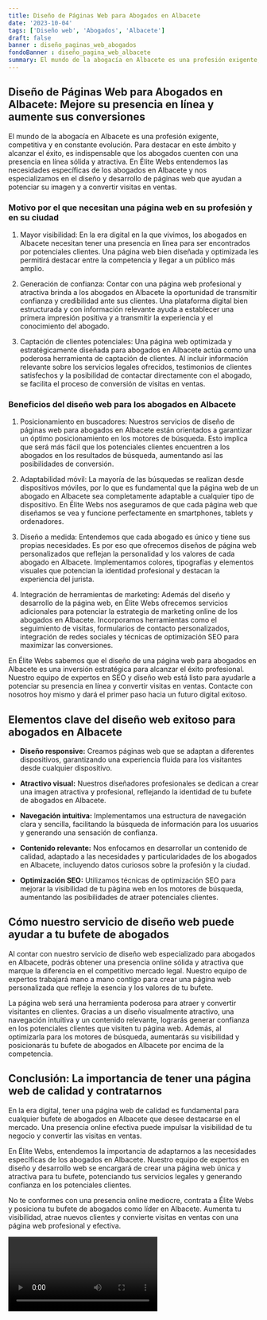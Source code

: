 ```yaml
---
title: Diseño de Páginas Web para Abogados en Albacete
date: '2023-10-04'
tags: ['Diseño web', 'Abogados', 'Albacete']
draft: false
banner : diseño_paginas_web_abogados
fondoBanner : diseño_pagina_web_albacete
summary: El mundo de la abogacía en Albacete es una profesión exigente, competitiva y en constante evolución. Para destacar en este ámbito y alcanzar el éxito, es indispensable que los abogados cuenten con una presencia en línea sólida y atractiva. En Élite Webs entendemos las necesidades específicas de los abogados en Albacete y nos especializamos en el diseño y desarrollo de páginas web que ayudan a potenciar su imagen y a convertir visitas en ventas.
---
```


## Diseño de Páginas Web para Abogados en Albacete: Mejore su presencia en línea y aumente sus conversiones

El mundo de la abogacía en Albacete es una profesión exigente, competitiva y en constante evolución. Para destacar en este ámbito y alcanzar el éxito, es indispensable que los abogados cuenten con una presencia en línea sólida y atractiva. En Élite Webs entendemos las necesidades específicas de los abogados en Albacete y nos especializamos en el diseño y desarrollo de páginas web que ayudan a potenciar su imagen y a convertir visitas en ventas.

### Motivo por el que necesitan una página web en su profesión y en su ciudad

1. Mayor visibilidad: En la era digital en la que vivimos, los abogados en Albacete necesitan tener una presencia en línea para ser encontrados por potenciales clientes. Una página web bien diseñada y optimizada les permitirá destacar entre la competencia y llegar a un público más amplio.

2. Generación de confianza: Contar con una página web profesional y atractiva brinda a los abogados en Albacete la oportunidad de transmitir confianza y credibilidad ante sus clientes. Una plataforma digital bien estructurada y con información relevante ayuda a establecer una primera impresión positiva y a transmitir la experiencia y el conocimiento del abogado.

3. Captación de clientes potenciales: Una página web optimizada y estratégicamente diseñada para abogados en Albacete actúa como una poderosa herramienta de captación de clientes. Al incluir información relevante sobre los servicios legales ofrecidos, testimonios de clientes satisfechos y la posibilidad de contactar directamente con el abogado, se facilita el proceso de conversión de visitas en ventas.

### Beneficios del diseño web para los abogados en Albacete

1. Posicionamiento en buscadores: Nuestros servicios de diseño de páginas web para abogados en Albacete están orientados a garantizar un óptimo posicionamiento en los motores de búsqueda. Esto implica que será más fácil que los potenciales clientes encuentren a los abogados en los resultados de búsqueda, aumentando así las posibilidades de conversión.

2. Adaptabilidad móvil: La mayoría de las búsquedas se realizan desde dispositivos móviles, por lo que es fundamental que la página web de un abogado en Albacete sea completamente adaptable a cualquier tipo de dispositivo. En Élite Webs nos aseguramos de que cada página web que diseñamos se vea y funcione perfectamente en smartphones, tablets y ordenadores.

3. Diseño a medida: Entendemos que cada abogado es único y tiene sus propias necesidades. Es por eso que ofrecemos diseños de página web personalizados que reflejan la personalidad y los valores de cada abogado en Albacete. Implementamos colores, tipografías y elementos visuales que potencian la identidad profesional y destacan la experiencia del jurista.

4. Integración de herramientas de marketing: Además del diseño y desarrollo de la página web, en Élite Webs ofrecemos servicios adicionales para potenciar la estrategia de marketing online de los abogados en Albacete. Incorporamos herramientas como el seguimiento de visitas, formularios de contacto personalizados, integración de redes sociales y técnicas de optimización SEO para maximizar las conversiones.

En Élite Webs sabemos que el diseño de una página web para abogados en Albacete es una inversión estratégica para alcanzar el éxito profesional. Nuestro equipo de expertos en SEO y diseño web está listo para ayudarle a potenciar su presencia en línea y convertir visitas en ventas. Contacte con nosotros hoy mismo y dará el primer paso hacia un futuro digital exitoso.

<GifSeo />

<Cta />

## Elementos clave del diseño web exitoso para abogados en Albacete

- **Diseño responsive:** Creamos páginas web que se adaptan a diferentes dispositivos, garantizando una experiencia fluida para los visitantes desde cualquier dispositivo.

- **Atractivo visual:** Nuestros diseñadores profesionales se dedican a crear una imagen atractiva y profesional, reflejando la identidad de tu bufete de abogados en Albacete.

- **Navegación intuitiva:** Implementamos una estructura de navegación clara y sencilla, facilitando la búsqueda de información para los usuarios y generando una sensación de confianza.

- **Contenido relevante:** Nos enfocamos en desarrollar un contenido de calidad, adaptado a las necesidades y particularidades de los abogados en Albacete, incluyendo datos curiosos sobre la profesión y la ciudad.

- **Optimización SEO:** Utilizamos técnicas de optimización SEO para mejorar la visibilidad de tu página web en los motores de búsqueda, aumentando las posibilidades de atraer potenciales clientes.

## Cómo nuestro servicio de diseño web puede ayudar a tu bufete de abogados

Al contar con nuestro servicio de diseño web especializado para abogados en Albacete, podrás obtener una presencia online sólida y atractiva que marque la diferencia en el competitivo mercado legal. Nuestro equipo de expertos trabajará mano a mano contigo para crear una página web personalizada que refleje la esencia y los valores de tu bufete.

La página web será una herramienta poderosa para atraer y convertir visitantes en clientes. Gracias a un diseño visualmente atractivo, una navegación intuitiva y un contenido relevante, lograrás generar confianza en los potenciales clientes que visiten tu página web. Además, al optimizarla para los motores de búsqueda, aumentarás su visibilidad y posicionarás tu bufete de abogados en Albacete por encima de la competencia.

## Conclusión: La importancia de tener una página web de calidad y contratarnos

En la era digital, tener una página web de calidad es fundamental para cualquier bufete de abogados en Albacete que desee destacarse en el mercado. Una presencia online efectiva puede impulsar la visibilidad de tu negocio y convertir las visitas en ventas.

En Élite Webs, entendemos la importancia de adaptarnos a las necesidades específicas de los abogados en Albacete. Nuestro equipo de expertos en diseño y desarrollo web se encargará de crear una página web única y atractiva para tu bufete, potenciando tus servicios legales y generando confianza en los potenciales clientes.

No te conformes con una presencia online mediocre, contrata a Élite Webs y posiciona tu bufete de abogados como líder en Albacete. Aumenta tu visibilidad, atrae nuevos clientes y convierte visitas en ventas con una página web profesional y efectiva.

<Video />

<CtaBot job='Abogados' city='Albacete'/>
